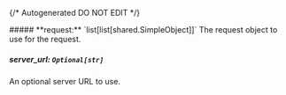 {/* Autogenerated DO NOT EDIT  */}

<Collapsible>
    ##### **request:** `list[list[shared.SimpleObject]]`
    The request object to use for the request.
    <Collapsible.Break/>
    <SimpleObject/>
</Collapsible>

##### **server_url:** `Optional[str]`
An optional server URL to use.

